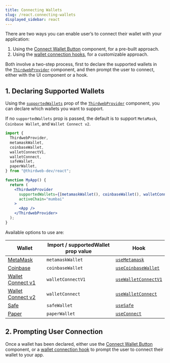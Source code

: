 ```yaml
---
title: Connecting Wallets
slug: /react.connecting-wallets
displayed_sidebar: react
---
```


There are two ways you can enable user&rsquo;s to connect their wallet with your application:

1. Using the [Connect Wallet Button](/react/react.connectwallet) component, for a pre-built approach.
2. Using the [wallet connection hooks](/react/react.useconnect), for a customizable approach.

Both involve a two-step process, first to declare the supported wallets in the [`ThirdwebProvider`](/react/react.thirdwebprovider) component,
and then prompt the user to connect, either with the UI component or a hook.

## 1. Declaring Supported Wallets

Using the [`supportedWallets`](/react/react.thirdwebprovider#supportedwallets-optional) prop of the [`ThirdwebProvider`](/react/react.thirdwebprovider) component,
you can declare which wallets you want to support.

If no `supportedWallets` prop is passed, the default is to support `MetaMask`, `Coinbase Wallet`, and `Wallet Connect v2`.

```jsx
import {
  ThirdwebProvider,
  metamaskWallet,
  coinbaseWallet,
  walletConnectV1,
  walletConnect,
  safeWallet,
  paperWallet,
} from "@thirdweb-dev/react";

function MyApp() {
  return (
    <ThirdwebProvider
      supportedWallets={[metamaskWallet(), coinbaseWallet(), walletConnect()]}
      activeChain="mumbai"
    >
      <App />
    </ThirdwebProvider>
  );
}
```

Available options to use are:

| Wallet                                         | Import / supportedWallet prop value | Hook                                                    |
| ---------------------------------------------- | ----------------------------------- | ------------------------------------------------------- |
| [MetaMask](/wallet/metamask)                   | `metamaskWallet`                    | [`useMetamask`](/react/react.usemetamask)               |
| [Coinbase](/wallet/coinbase-wallet)            | `coinbaseWallet`                    | [`useCoinbaseWallet`](/react/react.usecoinbasewallet)   |
| [Wallet Connect v1](/wallet/wallet-connect-v1) | `walletConnectV1`                   | [`useWalletConnectV1`](/react/react.usewalletconnectV1) |
| [Wallet Connect v2](/wallet/wallet-connect-v2) | `walletConnect`                     | [`useWalletConnect`](/react/react.usewalletconnect)     |
| [Safe](/wallet/safe)                           | `safeWallet`                        | [`useSafe`](/react/react.usesafe)                       |
| [Paper](/wallet/paper)                         | `paperWallet`                       | [`useConnect`](/react/react.useconnect)                 |

## 2. Prompting User Connection

Once a wallet has been declared, either use the [Connect Wallet Button](/react/react.connectwallet) component, or a
[wallet connection hook](/react/react.useconnect) to prompt the user to connect their wallet to your app.
